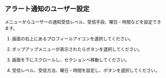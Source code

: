 ## アラート通知のユーザー設定

<Cmdname sid="MNU07360" className="uitext" />メニューからユーザーの通知受信レベル、受信手段、曜日・時間などを設定できます。

1. 画面の右上にあるプロフィールアイコンを選択してください。

2. ポップアップメニューが表示されたら<Cmdname sid="MNU07360" className="uitext" />ボタンを選択してください。

3. 画面を下にスクロールし、<Cmdname sid="notification_setting" className="uitext" />セクションへ移動してください。

4. 受信レベル、受信方法、曜日・時間を設定し、<Cmdname sid="save" className="uitext" />ボタンを選択してください。
